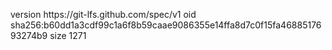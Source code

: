 version https://git-lfs.github.com/spec/v1
oid sha256:b60dd1a3cdf99c1a6f8b59caae9086355e14ffa8d7c0f15fa4688517693274b9
size 1271
